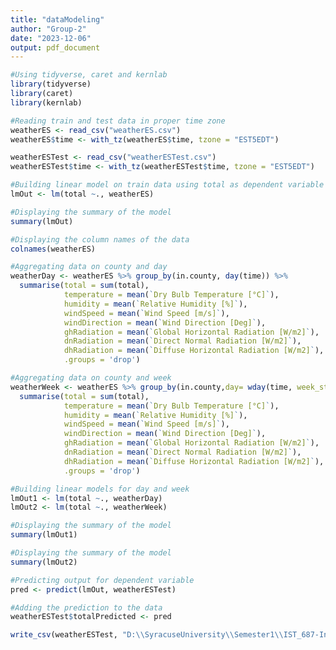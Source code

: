 ```yaml
---
title: "dataModeling"
author: "Group-2"
date: "2023-12-06"
output: pdf_document
---
```

```r
#Using tidyverse, caret and kernlab
library(tidyverse)
library(caret)
library(kernlab)
```

```r
#Reading train and test data in proper time zone
weatherES <- read_csv("weatherES.csv")
weatherES$time <- with_tz(weatherES$time, tzone = "EST5EDT")

weatherESTest <- read_csv("weatherESTest.csv")
weatherESTest$time <- with_tz(weatherESTest$time, tzone = "EST5EDT")
```
```r
#Building linear model on train data using total as dependent variable and all the other columns as independent columns
lmOut <- lm(total ~., weatherES)
```

```r
#Displaying the summary of the model
summary(lmOut)
```


```r
#Displaying the column names of the data
colnames(weatherES)
```



```r
#Aggregating data on county and day
weatherDay <- weatherES %>% group_by(in.county, day(time)) %>%
  summarise(total = sum(total),
            temperature = mean(`Dry Bulb Temperature [°C]`),
            humidity = mean(`Relative Humidity [%]`),
            windSpeed = mean(`Wind Speed [m/s]`),
            windDirection = mean(`Wind Direction [Deg]`),
            ghRadiation = mean(`Global Horizontal Radiation [W/m2]`),
            dnRadiation = mean(`Direct Normal Radiation [W/m2]`),
            dhRadiation = mean(`Diffuse Horizontal Radiation [W/m2]`),
            .groups = 'drop')
```

```r
#Aggregating data on county and week
weatherWeek <- weatherES %>% group_by(in.county,day= wday(time, week_start = getOption("lubridate.week.start", 7))) %>%
  summarise(total = sum(total),
            temperature = mean(`Dry Bulb Temperature [°C]`),
            humidity = mean(`Relative Humidity [%]`),
            windSpeed = mean(`Wind Speed [m/s]`),
            windDirection = mean(`Wind Direction [Deg]`),
            ghRadiation = mean(`Global Horizontal Radiation [W/m2]`),
            dnRadiation = mean(`Direct Normal Radiation [W/m2]`),
            dhRadiation = mean(`Diffuse Horizontal Radiation [W/m2]`),
            .groups = 'drop')
```


```r
#Building linear models for day and week
lmOut1 <- lm(total ~., weatherDay)
lmOut2 <- lm(total ~., weatherWeek)
```

```r
#Displaying the summary of the model
summary(lmOut1)
```


```r
#Displaying the summary of the model
summary(lmOut2)
```


```r
#Predicting output for dependent variable
pred <- predict(lmOut, weatherESTest)
```

```r
#Adding the prediction to the data
weatherESTest$totalPredicted <- pred
```

```r
write_csv(weatherESTest, "D:\\SyracuseUniversity\\Semester1\\IST_687-IntroToDataScience\\IST687-FinalProject\\weatherESTestPred.csv")
```

